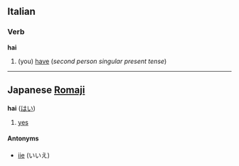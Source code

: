==Italian==
===Verb===
'''hai'''

#(you) [[have]] (''second person singular present tense'')

----

==Japanese [[Romaji]]==
<!-- i guess it's an interjection but it could be a particle -->
'''hai''' ([[はい]])

# [[yes]]

====Antonyms====
*[[iie]] (いいえ)